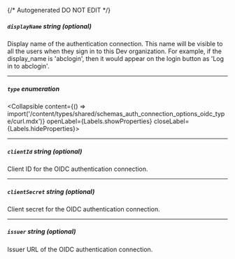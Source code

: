 {/* Autogenerated DO NOT EDIT  */}

##### `displayName` _string (optional)_
Display name of the authentication connection. This name will be
visible to all the users when they sign in to this Dev
organization. For example, if the display_name is 'abclogin', then
it would appear on the login button as 'Log in to abclogin'.


---
##### `type` _enumeration_
<Collapsible content={() => import('/content/types/shared/schemas_auth_connection_options_oidc_type/curl.mdx')} openLabel={Labels.showProperties} closeLabel={Labels.hideProperties}>
</Collapsible>

---
##### `clientId` _string (optional)_
Client ID for the OIDC authentication connection.

---
##### `clientSecret` _string (optional)_
Client secret for the OIDC authentication connection.

---
##### `issuer` _string (optional)_
Issuer URL of the OIDC authentication connection.


